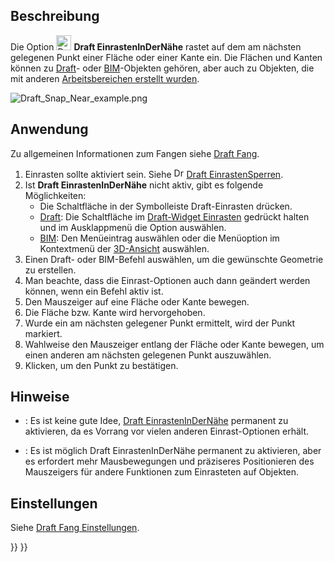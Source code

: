 <languages/>

{{Docnav/de
|[[Draft_Snap_Special/de|EinrastenSpezial]]
|[[Draft_Snap_Ortho/de|EinrastenOrtho]]
|[[Draft_Workbench/de|Draft]]
|IconL=Draft_Snap_Special.svg
|IconR=Draft_Snap_Ortho.svg
|IconC=Workbench_Draft.svg
}}

{{GuiCommand/de
|Name=Draft Snap Near
|Name/de=Draft EinrastenInDerNähe
|MenuLocation=Einrasten → In der Nähe einrasten
|Workbenches=[[Draft_Workbench/de|Draft]], [[BIM_Workbench/de|BIM]]
|SeeAlso=[[Draft_Snap/de|Draft Einrasten]], [[Draft_Snap_Lock/de|Draft EinrastenSperren]]
}}

<span id="Description"></span>
== Beschreibung == 

Die Option [[Image:Draft_Snap_Near.svg|24px]] '''Draft EinrastenInDerNähe''' rastet auf dem am nächsten gelegenen Punkt einer Fläche oder einer Kante ein. Die Flächen und Kanten können zu [[Draft_Workbench/de|Draft]]- oder [[BIM_Workbench/de|BIM]]-Objekten gehören, aber auch zu Objekten, die mit anderen [[Workbenches/de|Arbeitsbereichen erstellt wurden]].

[[Image:Draft_Snap_Near_example.png]]
{{Caption|Fängt den zweiten Punkt einer Linie zum nächsten Punkt einer Kante}}

<span id="Usage"></span>
== Anwendung == 

Zu allgemeinen Informationen zum Fangen siehe [[Draft_Snap/de|Draft Fang]].

# Einrasten sollte aktiviert sein. Siehe [[Image:Draft_Snap_Lock.svg|16px]] [[Draft_Snap_Lock/de|Draft EinrastenSperren]].
# Ist '''Draft EinrastenInDerNähe''' nicht aktiv, gibt es folgende Möglichkeiten:
#* Die Schaltfläche {{Button|[[Image:Draft_Snap_Near.svg|16px]] [[Draft_Snap_Near/de|In der Nähe einrasten]]}} in der Symbolleiste Draft-Einrasten drücken.
#* [[Draft_Workbench/de|Draft]]: Die Schaltfläche {{Button|[[Image:Draft_Snap_Lock.svg|x16px]][[Image:Toolbar_flyout_arrow.svg|x16px]]}}  im [[Draft_snap_widget/de|Draft-Widget Einrasten]] gedrückt halten und im Ausklappmenü die Option {{MenuCommand|[[Image:Draft_Snap_Near.svg|16px]] In der Nähe einrasten}} auswählen.
#* [[BIM_Workbench/de|BIM]]: Den Menüeintrag {{MenuCommand|Einrasten → In der Nähe einrasten}} auswählen oder die Menüoption im Kontextmenü der [[3D_view/de|3D-Ansicht]] auswählen.
# Einen Draft- oder BIM-Befehl auswählen, um die gewünschte Geometrie zu erstellen.
# Man beachte, dass die Einrast-Optionen auch dann geändert werden können, wenn ein Befehl aktiv ist.
# Den Mauszeiger auf eine Fläche oder Kante bewegen.
# Die Fläche bzw. Kante wird hervorgehoben.
# Wurde ein am nächsten gelegener Punkt ermittelt, wird der Punkt markiert.
# Wahlweise den Mauszeiger entlang der Fläche oder Kante bewegen, um einen anderen am nächsten gelegenen Punkt auszuwählen.
# Klicken, um den Punkt zu bestätigen.

<span id="Notes"></span>
==Hinweise==

* {{VersionMinus/de|1.0}}: Es ist keine gute Idee, [[Draft_Snap_Near/de|Draft EinrastenInDerNähe]] permanent zu aktivieren, da es Vorrang vor vielen anderen Einrast-Optionen erhält.
* {{Version/de|1.1}}: Es ist möglich Draft EinrastenInDerNähe permanent zu aktivieren, aber es erfordert mehr Mausbewegungen und präziseres Positionieren des Mauszeigers für andere Funktionen zum Einrasteten auf Objekten.

<span id="Preferences"></span>
==Einstellungen==

Siehe [[Draft_Snap/de#Einstellungen|Draft Fang Einstellungen]].


{{Docnav/de
|[[Draft_Snap_Special/de|EinrastenSpezial]]
|[[Draft_Snap_Ortho/de|EinrastenOrtho]]
|[[Draft_Workbench/de|Draft]]
|IconL=Draft_Snap_Special.svg
|IconR=Draft_Snap_Ortho.svg
|IconC=Workbench_Draft.svg
}}

{{Draft Tools navi{{#translation:}}}}
{{Userdocnavi{{#translation:}}}}